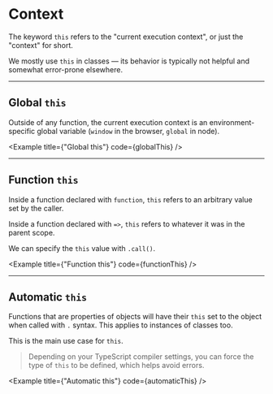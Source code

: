
# Context

The keyword `this` refers to the "current execution context", or just the "context" for short.

We mostly use `this` in classes — its behavior is typically not helpful and somewhat error-prone elsewhere.

---

## Global `this`

Outside of any function, the current execution context is an environment-specific global variable (`window` in the browser, `global` in node).

<Example
  title={"Global this"}
  code={globalThis}
/>

---

## Function `this`

Inside a function declared with `function`, `this` refers to an arbitrary value set by the caller.

Inside a function declared with `=>`, `this` refers to whatever it was in the parent scope.

We can specify the `this` value with `.call()`.

<Example
  title={"Function this"}
  code={functionThis}
/>

---

## Automatic `this`

Functions that are properties of objects will have their `this` set to the object when called with `.` syntax. This applies to instances of classes too.

This is the main use case for `this`.

> Depending on your TypeScript compiler settings, you can force the type of `this` to be defined, which helps avoid errors.

<Example
  title={"Automatic this"}
  code={automaticThis}
/>
